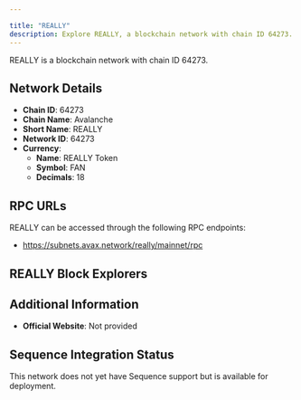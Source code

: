 ```yaml
---

title: "REALLY"
description: Explore REALLY, a blockchain network with chain ID 64273. Learn about its native currency, REALLY Token, and how to interact with the network.
---
```




REALLY is a blockchain network with chain ID 64273.

## Network Details

- **Chain ID**: 64273
- **Chain Name**: Avalanche
- **Short Name**: REALLY
- **Network ID**: 64273
- **Currency**: 
  - **Name**: REALLY Token
  - **Symbol**: FAN
  - **Decimals**: 18

## RPC URLs

REALLY can be accessed through the following RPC endpoints:

- https://subnets.avax.network/really/mainnet/rpc

## REALLY Block Explorers



## Additional Information

- **Official Website**: Not provided

## Sequence Integration Status

This network does not yet have Sequence support but is available for deployment.
